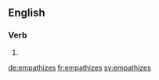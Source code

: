 ==English==

===Verb===
{{head|en|verb form}}

# {{en-third-person singular of|empathize}}

[[de:empathizes]]
[[fr:empathizes]]
[[sv:empathizes]]